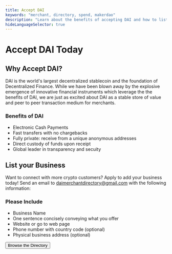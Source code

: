 ```yaml
---
title: Accept DAI
keywords: "merchant, directory, spend, makerdao"
description: "Learn about the benefits of accepting DAI and how to list your business in our Merchant Directory."
hideLanguageSelector: true
---
```


# Accept DAI Today

## Why Accept DAI?

DAI is the world's largest decentralized stablecoin and the foundation of Decentralized Finance. While we have been blown away by the explosive emergence of innovative financial instruments which leverage the the benefits of DAI, we are just as excited about DAI as a stable store of value and peer to peer transaction medium for merchants.

<Tout>
<Box>


### Benefits of DAI

- Electronic Cash Payments
- Fast transfers with no chargebacks
- Fully private: receive from a unique anonymous addresses
- Direct custody of funds upon receipt
- Global leader in transparency and secuity

</Box>
</Tout>


## List your Business

Want to connect with more crypto customers? Apply to add your business today! Send an email to daimerchantdirectory@gmail.com with the following information:

<Tout>


<Box>


### Please Include

- Business Name
- One sentence concisely conveying what you offer
- Website or go to web page
- Phone number with country code (optional)
- Physical business address (optional)

</Box>


</Tout>


<Aligner center>


<Button to="/funding/merchant-directory/">Browse the Directory</Button>

</Aligner>

